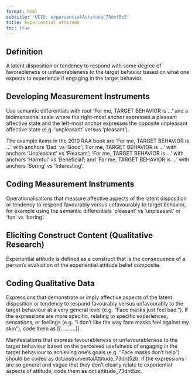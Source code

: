 ```yaml
---
format: html
subtitle: 'UCID: experientialAttitude_73dnt5z5'
title: Experiential attitude
toc: true
---
```


## Definition

A latent disposition or tendency to respond with some degree of favorableness or unfavorableness to the target behavior based on what one expects to experience if engaging in the target behavior.


## Developing Measurement Instruments

Use semantic differentials with root ‘For me, TARGET BEHAVIOR is …’ and a bidimensional scale where the right-most anchor expresses a pleasant affective state and the left-most anchor expresses the opposite unpleasant affective state (e.g. ‘unpleasant’ versus ‘pleasant’).

The example items in the 2010 RAA book are ‘For me, TARGET BEHAVIOR is …’ with anchors ‘Bad’ vs ‘Good’; ‘For me, TARGET BEHAVIOR is …’ with anchors ‘Unpleasant’ vs ‘Pleasant’; ‘For me, TARGET BEHAVIOR is …’ with anchors ‘Harmful’ vs ‘Beneficial’; and ‘For me, TARGET BEHAVIOR is …’ with anchors ‘Boring’ vs ‘Interesting’.


## Coding Measurement Instruments

Operationalisations that measure affective aspects of the latent disposition or tendency to respond favourably versus unfavourably to target behavior, for example using the semantic differentials ‘pleasant’ vs ‘unpleasant’ or ‘fun’ vs ‘boring’.

## Eliciting Construct Content (Qualitative Research)

Experiential attitude is defined as a construct that is the consequence of a person’s evaluation of the experiential attitude belief composite.

## Coding Qualitative Data

Expressions that demonstrate or imply affective aspects of the latent disposition or tendency to respond favourably versus unfavourably to the target behaviour at a very general level (e.g. "Face masks just feel bad."). If the expressions are more specific, relating to specific experiences, sensations, or feelings (e.g. "I don't like the way face masks feel against my skin"), code them as [[..........]].

Manifestations that express favourableness or unfavourableness to the target behaviour based on the perceived usefulness of engaging in the target behaviour to achieving one’s goals (e.g. "Face masks don't help") should be coded as dct:instrumentalAttitude_73dnt5zb. If the expressions are so general and vague that they don't clearly relate to experiential aspects of attitude, code them as dct:attitude_73dnt5zc.

